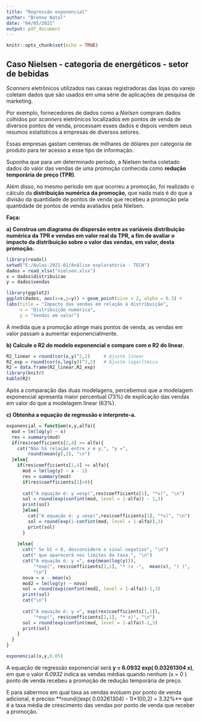 ```yaml
---
title: "Regressão exponencial"
author: "Brenno Natal"
date: "04/05/2021"
output: pdf_document
---
```


```r
knitr::opts_chunk$set(echo = TRUE)
```


## Caso Nielsen - categoria de energéticos - setor de bebidas

*Scanners* eletrônicos utilizados nas caixas registradoras das lojas do varejo coletam dados que são usados em uma série de aplicações de pesquisa de marketing. 

Por exemplo, fornecedores de dados como a *Nielsen* compram dados colhidos por *scanners* eletrônicos localizados em pontos de venda de diversos pontos de venda, processam esses dados e depois vendem seus resumos estatísticos a empresas de diversos setores. 

Essas empresas gastam centenas de milhares de dólares por categoria de produto para ter acesso a esse tipo de informação. 

Suponha que para um determinado  período, a Nielsen tenha coletado dados do valor das vendas de uma promoção conhecida como **redução temporária de preço (TPR)**.

Além disso, no mesmo período em que ocorreu a promoção, foi realizado o cálculo da **distribuição numérica da promoção**, que nada mais é do que a divisão da quantidade de pontos de venda que recebeu a promoção pela quantidade de pontos de venda avaliados pela Nielsen.

**Faça:**


**a) Construa um diagrama de dispersão entre as variáveis distribuição numérica da TPR e vendas em valor real da TPR, a fim de avaliar o impacto da distribuição sobre o valor das vendas, em  valor, desta promoção.**


```r
library(readxl)
setwd("E:/Aulas-2021-01/Análise exploratória - TECH")
dados = read_xlsx("nielsen.xlsx")
x = dados$distribuicao
y = dados$vendas
```

```r
library(ggplot2)
ggplot(dados, aes(x=x,y=y)) + geom_point(size = 2, alpha = 0.3) + 
labs(title = "Impacto das vendas em relação à distribuição",
     x = "Distribuição numérica",
     y = "Vendas em valor")
```

À medida que a promoção atinge mais pontos de venda, as vendas em valor passam a aumentar exponencialmente.

**b) Calcule o R2 do modelo exponencial e compare com o R2 do linear.**


```r
R2_linear = round(cor(x,y)^2,2)     # Ajuste linear
R2_exp = round(cor(x,log(y))^2,2)   # Ajuste logarítmico
R2 = data.frame(R2_linear,R2_exp)
library(knitr)
kable(R2)
```

Após a comparação das duas modelagens, percebemos que a modelagem
exponencial apresenta maior percentual (73%) de explicação das vendas em valor do que a modelagem linear (63%).

**c) Obtenha a equação de regressão e interprete-a.**

```r
exponencial = function(x,y,alfa){
  mod = lm(log(y) ~ x)
  res = summary(mod)
  if(res$coefficients[2,4] >= alfa){
    cat("Não há relação entre x e y,", "y =", 
        round(mean(y),2), "\n")
  }else{
    if(res$coefficients[1,4] >= alfa){
      mod = lm(log(y) ~ x - 1)
      res = summary(mod)
      if(res$coefficients[1]>0){
      
      cat("A equação é: y =exp(",res$coefficients[1], "*x)", "\n")
      sol = round(exp(confint(mod, level = 1-alfa)) - 1,3) 
      print(sol)
      }else{
        cat("A equação é: y =exp(",res$coefficients[1], "*x)", "\n")
        sol = round(exp(1-confint(mod, level = 1-alfa)),3) 
        print(sol)
      }
    
    }else{
      cat(" Se b1 < 0, desconsidere o sinal negativo", "\n")
      cat(" que aparecerá nos limites da taxa.", "\n")
      cat("A equação é: y =", exp(mean(log(y))),
          "*exp(", res$coefficients[2,1], "* (x -",  mean(x), ") )",
          "\n")
      nova = x - mean(x)
      mod2 = lm(log(y) ~ nova)
      sol = round(exp(confint(mod2, level = 1-alfa))-1,3)
      print(sol)
      cat("\n")
      
      cat("A equação é: y =", exp(res$coefficients[1,1]),
          "*exp(", res$coefficients[2,1], "* x)", "\n")
      sol = round(exp(confint(mod, level = 1-alfa))-1,3) 
      print(sol)
    }
  }
}

exponencial(x,y,0.05)
```

A equação de regressão exponencial será **y = 6.0932 exp( 0.03261304 x)**,
em que o valor *6.0932* indica as vendas médias quando nenhum (x = 0 ) ponto de venda recebeu a promoção de redução temporária de preço.

E para sabermos em qual taxa as vendas evoluem por ponto de venda adicional,
é preciso **round((exp( 0.03261304) - 1)*100,2) = 3.32%** que é a taxa média de crescimento das vendas por ponto de venda que receber a promoção.

